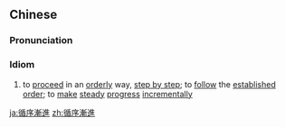 {{also|循序渐进}}
==Chinese==
{{zh-forms|s=循序渐进|type=22}}

===Pronunciation===
{{zh-pron
|m=xúnxùjiànjìn
|c=ceon4 zeoi6 zim6 zeon3
|ma=y
|cat=cy
}}

===Idiom===
{{zh-idiom}}

# to [[proceed]] in an [[orderly]] way, [[step by step]]; to [[follow]] the [[established]] [[order]]; to [[make]] [[steady]] [[progress]] [[incrementally]]

[[ja:循序漸進]]
[[zh:循序漸進]]